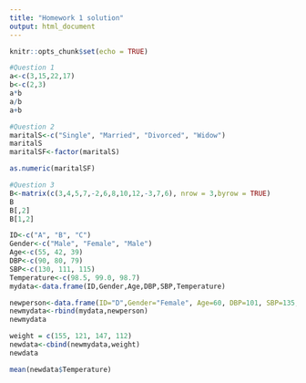 ---
title: "Homework 1 solution"
output: html_document
---

```{r setup, include=FALSE}
knitr::opts_chunk$set(echo = TRUE)
```

```{r}
#Question 1
a<-c(3,15,22,17)
b<-c(2,3)
a*b
a/b
a+b
```

```{r}
#Question 2
maritalS<-c("Single", "Married", "Divorced", "Widow")
maritalS
maritalSF<-factor(maritalS)

as.numeric(maritalSF)
```

```{r}
#Question 3
B<-matrix(c(3,4,5,7,-2,6,8,10,12,-3,7,6), nrow = 3,byrow = TRUE)
B
B[,2]
B[1,2]
```

```{r}
ID<-c("A", "B", "C")
Gender<-c("Male", "Female", "Male")
Age<-c(55, 42, 39)
DBP<-c(90, 80, 79)
SBP<-c(130, 111, 115)
Temperature<-c(98.5, 99.0, 98.7)
mydata<-data.frame(ID,Gender,Age,DBP,SBP,Temperature)

newperson<-data.frame(ID="D",Gender="Female", Age=60, DBP=101, SBP=135, Temperature=98.3)
newmydata<-rbind(mydata,newperson)
newmydata

weight = c(155, 121, 147, 112)
newdata<-cbind(newmydata,weight)
newdata

mean(newdata$Temperature)
```
